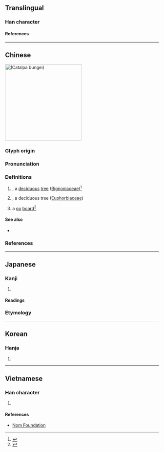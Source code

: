 {{character info}}
==Translingual==

===Han character===
{{Han char|rn=75|rad=木|as=09|sn=13|four=49980|canj=DHDF|ids=⿰木秋}}

====References====
{{Han ref|kx=0542.070|dkj=15186|dj=0930.020|hdz=21251.010|uh=6978}}

----

==Chinese==
{{wikipedia|lang=zh}}
[[File:Catalpa fargesii kz01.jpg|thumb|250px|{{lang|zh|楸}} (''Catalpa bungei'')]]
{{zh-forms|alt=橚}}

===Glyph origin===
{{Han etym}}

===Pronunciation===
{{zh-pron
|m=qiū
|c=cau1
|mc=y
|oc=y
|ma=
|cat=n
}}

===Definitions===
{{zh-hanzi}}

# {{taxlink|Catalpa bungei|species|ver=201121}}, a [[deciduous]] [[tree]] ([[Bignoniaceae]])<ref>{{Cite book|editors=Jingyun Fang, Zhiheng Wang and Zhiyao Tang|year=2011|title=Atlas of Woody Plants in China: Distribution and Climate|volume=1|url=https://books.google.com/books?id=rXTGyOlDjdoC&pg=PA1604&dq=%E6%A5%B8+Catalpa&hl=en&sa=X&ved=2ahUKEwiZ_PbZ7JLtAhVKyYsBHRPbC1sQ6AEwAHoECAYQAg#v=onepage&q=%E6%A5%B8%20Catalpa&f=false|location=Beijing and Berlin|publisher={{w|Higher Education Press}} and Springer-Verlag|page=1604}}</ref>
# {{taxlink|Mallotus japonicus|species|noshow=1}}, a deciduous tree ([[Euphorbiaceae]])
#: {{zh-syn|檟}}
# a [[go]] [[board]]<ref name="Kanjiten">{{Cite book|editors=[[w:ja:小和田顯|Owada, Akira]], [[w:ja:遠藤哲夫 (漢文学者)|Tetsuo Endō]], [[w:ja:伊東倫厚|Tomoatsu Itō]], [[w:ja:宇野茂彦|Shigehiko Uno]] and [[w:ja:大島晃|Akira Ōshima]]|year=2000|title=旺文社 漢字典〔大活字版〕|location=Tokyo|publisher=[[w:ja:旺文社|Obunsha]]|pages=585–6|isbn=4-01-072118-9|lang=ja}}</ref>
#: {{zh-syn|楸枰}}

====See also====
{{sense|Catalpa bungei}}
* {{l|zh|梓}}

===References===
<references />

{{topics|zh|Bignonia family plants|Trees}}

----

==Japanese==

===Kanji===
{{ja-kanji|grade=|rs=木09}}

# {{rfdef|ja|sort=木09}}

====Readings====
{{ja-readings
|goon=しゅ<しゆ
|kanon=しゅう<しう
|kun=きささげ-, ひさぎ-
}}

===Etymology===
{{ja-kanjitab|ひさぎ|yomi=k}}
{{ja-see|ひさぎ}}

----

==Korean==

===Hanja===
{{ko-hanja|추}}

# {{rfdef|ko|sort=木09}}

----

==Vietnamese==

===Han character===
{{vi-readings|rs=木09|reading=thu}}

# {{rfdef|vi|sort=木09}}

====References====
* [http://nomfoundation.org/common/nom_details.php?codepoint=6978 Nom Foundation]